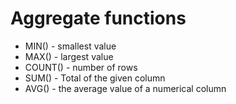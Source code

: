 # Aggregate functions


- MIN() - smallest value
- MAX() - largest value 
- COUNT() - number of rows
- SUM() - Total of the given column 
- AVG() - the average value of a numerical column

